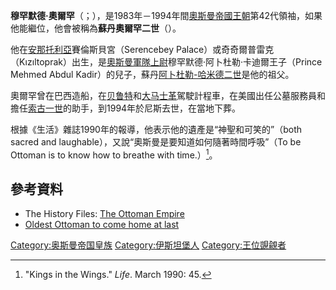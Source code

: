 {{多個問題|
{{Expand|time=2016-11-15T14:38:28+00:00}}
{{请求翻译|time=2016-11-15T14:38:28+00:00}} 
}} 
{{Infobox royalty
|name=穆罕默德·奧爾罕<br>Mehmed Orhan
|title=
|image=
|birth_date= 1909年7月11日
|birth_place = [[奧斯曼帝國|奧斯曼帝國]][[伊斯坦堡|伊斯坦堡]]
|death_date= {{death date and age|1994|3|12|1909|7|11|df=y}}
|death_place = [[法國|法國]][[尼斯|尼斯]]
|succession=[[奧斯曼王朝|奧斯曼王朝]]領袖
|reign=1983年12月9日-1994年3月12日（{{age in years and days|1983|12|9|1994|3|12|age=no}}）
|reign-type=任期
|predecessor=[[阿里·華塞|阿里·華塞]]
|successor=[[埃爾圖魯爾·奧斯曼|埃爾圖魯爾·奧斯曼]]
|house=[[奧斯曼王朝|奧斯曼帝國王朝]]
|father=穆罕默德·阿卜杜勒·卡迪爾王子（Prince Mehmed Abdul Kadir）
|mother=米尼班妃（Mihriban Hanımefendi）
|spouse=納菲依·葉根（Nafiye Yeghen）<br>瑪格麗特·伊爾瑪·福涅爾（Marguerite Irma Fournier）
|issue=法特瑪·內克拉·蘇丹（Fatma Necla Sultan）<br>穆罕默德·塞利姆·奧爾罕（Mehmed Selim Orhan）（養子）
|religion = [[伊斯蘭教|伊斯蘭教]]
}}

'''穆罕默德·奧爾罕'''（{{lang-tr|Mehmed Orhan}}；{{bd|1909年|7月11日|1994年|3月12日}}），是1983年－1994年間[[奧斯曼王朝|奧斯曼帝國王朝]]第42代領袖，如果他能繼位，他會被稱為'''蘇丹奧爾罕二世'''（{{lang-tr|II Orhan}}）。

他在[[安那托利亞|安那托利亞]]賽倫斯貝宮（Serencebey Palace）或奇奇爾普雷克（Kızıltoprak）出生，是[[奧斯曼帝國軍事|奧斯曼軍隊]][[上尉|上尉]]穆罕默德·阿卜杜勒·卡迪爾王子（Prince Mehmed Abdul Kadir）的兒子，蘇丹[[阿卜杜勒-哈米德二世|阿卜杜勒-哈米德二世]]是他的祖父。

奧爾罕曾在巴西造船，在[[贝鲁特|贝鲁特]]和[[大马士革|大马士革]]駕駛計程車，在美國出任公墓服務員和擔任[[索古一世|索古一世]]的助手，到1994年於尼斯去世，在當地下葬。

根據《生活》雜誌1990年的報導，他表示他的遺產是“神聖和可笑的”（both sacred and laughable），又說“奧斯曼是要知道如何隨著時間呼吸”（To be Ottoman is to know how to breathe with time.）<ref>"Kings in the Wings." ''Life''.  March 1990: 45.</ref>。

==參考資料==
{{reflist}}
* The History Files: [http://www.historyfiles.co.uk/KingListsMiddEast/AnatoliaOttoman.htm The Ottoman Empire] {{Wayback|url=http://www.historyfiles.co.uk/KingListsMiddEast/AnatoliaOttoman.htm |date=20190430033352 }}
* [http://www.independent.co.uk/news/world/oldest-ottoman-to-come-home-at-last-1534796.html Oldest Ottoman to come home at last] {{Wayback|url=http://www.independent.co.uk/news/world/oldest-ottoman-to-come-home-at-last-1534796.html |date=20160303202908 }}

{{s-start}}
{{s-hou|[[奧斯曼王朝|奧斯曼王朝]]|1909年|7月11日|1994年|3月12日}}
{{s-pre}}
{{s-bef|before=[[阿里·華塞|阿里一世]]}}
{{s-tul|title=[[奥斯曼帝国苏丹列表|奥斯曼帝国苏丹]]|years=1983年12月9日－1994年3月12日|reason={{le|奧斯曼帝國的解體|Dissolution of the Ottoman Empire|1922年帝國解體}}}}
{{s-aft|after=[[埃爾圖魯爾·奧斯曼|奥斯曼五世]]}}
{{s-end}}

{{Authority control}}

{{DEFAULTSORT:Ali Vasib}}
[[Category:奥斯曼帝国皇族|Category:奥斯曼帝国皇族]]
[[Category:伊斯坦堡人|Category:伊斯坦堡人]]
[[Category:王位覬覦者|Category:王位覬覦者]]